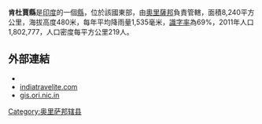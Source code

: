 '''肯杜賈縣'''是[[印度|印度]]的一個[[縣|縣]]，位於該國東部，由[[奧里薩邦|奧里薩邦]]負責管轄，面積8,240平方公里，海拔高度480米，每年平均降雨量1,535毫米，[[識字率|識字率]]為69%，2011年人口1,802,777，人口密度每平方公里219人。

==外部連結==
* {{Official website|http://kendujhar.nic.in/}}
* [https://web.archive.org/web/20100211023356/http://indiatravelite.com/orissa/otdcpanthanivaskeonjhar.htm indiatravelite.com]
* [https://web.archive.org/web/20100328111122/http://gis.ori.nic.in/ gis.ori.nic.in]

{{奥里萨邦行政区划小作品}}
[[Category:奥里萨邦辖县|Category:奥里萨邦辖县]]